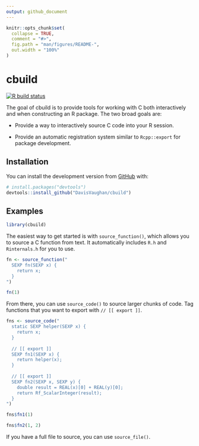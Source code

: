 ```yaml
---
output: github_document
---
```


<!-- README.md is generated from README.Rmd. Please edit that file -->

```r
knitr::opts_chunk$set(
  collapse = TRUE,
  comment = "#>",
  fig.path = "man/figures/README-",
  out.width = "100%"
)
```

# cbuild

<!-- badges: start -->
[![R build status](https://github.com/DavisVaughan/cbuild/workflows/R-CMD-check/badge.svg)](https://github.com/DavisVaughan/cbuild)
<!-- badges: end -->

The goal of cbuild is to provide tools for working with C both interactively and when constructing an R package. The two broad goals are:

- Provide a way to interactively source C code into your R session.

- Provide an automatic registration system similar to `Rcpp::export` for package development.

## Installation

You can install the development version from [GitHub](https://github.com/) with:

``` r
# install.packages("devtools")
devtools::install_github("DavisVaughan/cbuild")
```

## Examples

```r
library(cbuild)
```

The easiest way to get started is with `source_function()`, which allows you to source a C function from text. It automatically includes `R.h` and `Rinternals.h` for you to use.

```r
fn <- source_function("
  SEXP fn(SEXP x) {
    return x;
  }
")

fn(1)
```

From there, you can use `source_code()` to source larger chunks of code. Tag functions that you want to export with `// [[ export ]]`.

```r
fns <- source_code("
  static SEXP helper(SEXP x) {
    return x;
  }
  
  // [[ export ]]
  SEXP fn1(SEXP x) {
    return helper(x);
  }
  
  // [[ export ]]
  SEXP fn2(SEXP x, SEXP y) {
    double result = REAL(x)[0] + REAL(y)[0];
    return Rf_ScalarInteger(result);
  }
")

fns$fn1(1)

fns$fn2(1, 2)
```

If you have a full file to source, you can use `source_file()`.

